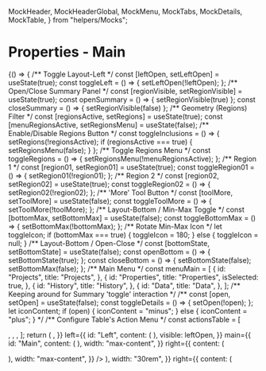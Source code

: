   MockHeader,
  MockHeaderGlobal,
  MockMenu,
  MockTabs,
  MockDetails,
  MockTable,
} from "helpers/Mocks";

<Meta
  title="Templates|Applications/Research/Property"
/>

# Properties - Main

<Preview withToolbar>
  <Story name="Main" parameters={{ chromatic: { disable: true } }}>
    {() => {
      /** Toggle Layout-Left */
      const [leftOpen, setLeftOpen] = useState(true);
      const toggleLeft = () => { setLeftOpen(!leftOpen); };
      /** Open/Close Summary Panel */
      const [regionVisible, setRegionVisible] = useState(true);
      const openSummary = () => { setRegionVisible(true) };
      const closeSummary = () => { setRegionVisible(false) };
      /** Geometry (Regions) Filter */
      const [regionsActive, setRegions] = useState(true);
      const [menuRegionsActive, setRegionsMenu] = useState(false);
      /** Enable/Disable Regions Button */
      const toggleInclusions = () => {
        setRegions(!regionsActive);
        if (regionsActive === true) {
          setRegionsMenu(false);
        }
      };
      /** Toggle Regions Menu */
      const toggleRegions = () => {
        setRegionsMenu(!menuRegionsActive);
      };
      /** Region 1 */
      const [region01, setRegion01] = useState(true);
      const toggleRegion01 = () => { setRegion01(!region01); };
      /** Region 2 */
      const [region02, setRegion02] = useState(true);
      const toggleRegion02 = () => { setRegion02(!region02); };
      /** 'More' Tool Button */
      const [toolMore, setToolMore] = useState(false);
      const toggleToolMore = () => { setToolMore(!toolMore); };
      /** Layout-Bottom / Min-Max Toggle */
      const [bottomMax, setBottomMax] = useState(false);
      const toggleBottomMax = () => { setBottomMax(!bottomMax); };
      /** Rotate Min-Max Icon */
      let toggleIcon;
      if (bottomMax === true) {
        toggleIcon = 180;
      } else {
        toggleIcon = null;
      }
      /** Layout-Bottom / Open-Close */
      const [bottomState, setBottomState] = useState(false);
      const openBottom = () => { setBottomState(true); };
      const closeBottom = () => {
        setBottomState(false);
        setBottomMax(false);
      };
      /** Main Menu */
      const menuMain = [
        {
          id: "Projects",
          title: "Projects",
        },
        {
          id: "Properties",
          title: "Properties",
          isSelected: true,
        },
        {
          id: "History",
          title: "History",
        },
        {
          id: "Data",
          title: "Data",
        },
      ];
      /** Keeping around for Summary 'toggle' interaction */
      /** const [open, setOpen] = useState(false);
      const toggleDetails = () => { setOpen(!open); };
      let iconContent;
      if (open) {
        iconContent = "minus";
      } else {
        iconContent = "plus";
      } */
      /** Configure Table's Action Menu */
      const actionsTable = [
        <Menu
          data={[
            { id: "a", label: "Action" },
            { id: "b", label: "Action" },
            { id: "c", label: "Action" },
          ]}
          position="bottomLeft"
        >
          <Icon icon="options" />
        </Menu>,
        <Icon icon="up" rotation={toggleIcon} onClick={toggleBottomMax} />,
        <Icon icon="close" onClick={closeBottom} />,
      ];
      return (
        <Layout
          header={{
            id: "Header",
            content: <MockHeaderGlobal menuClick={toggleLeft} />,
          }}
          left={{
            id: "Left",
            content: (
              <MockMenu
                title="Research"
                data={menuMain}
              />
            ),
            visible: leftOpen,
          }}
          main={{
            id: "Main",
            content: (
              <Panel
                padding="0"
                header={(
                  <Card>
                    <CardSection padding="0" variant="light">
                      <Bar
                        padding="2x"
                        contentAlign="center"
                        left={{
                          content: (
                            <Text text="Properties" weight="bold" />
                          ),
                          width: "max-content",
                        }}
                        right={{
                          content: (
                            <Menu
                              data={[
                                { id: "a", label: "Action" },
                                { id: "b", label: "Action" },
                                { id: "c", label: "Action" },
                              ]}
                              position="bottomLeft"
                            >
                              <Icon icon="options" />
                            </Menu>
                          ),
                          width: "max-content",
                        }}
                      />
                    </CardSection>
                    <CardSection padding="0" isInverse2>
                      <Bar
                        padding="1x"
                        contentAlign="center"
                        left={{
                          content: (
                            <Search />
                          ),
                          width: "30rem",
                        }}
                        right={{
                          content: (
                            <Inline spacingX="0.5rem">
                              <Title text="309 Results" size="lg" weight="bold" />
                              <Button label="View List" isSolid onClick={openBottom} />
                            </Inline>
                          ),
                          width: "max-content",
                        }}
                      />
                    </CardSection>
                    <CardSection padding="0">
                      <Bar
                        contentAlign="center"
                        left={{
                          content: (
                            <Button id="filter" icon="filter" label="Filter" isPlain />
                          ),
                          width: "max-content",
                        }}
                        center={{
                          content: (
                            <Grid columns="auto 1fr" gap="4xl" align="center">
                              <Inline spacingX="0" spacingY="0.5rem">
                                <Checkbox
                                  id="include"
                                  label="Include"
                                  labelVisible={false}
                                  onChange={toggleInclusions}
                                  checked={regionsActive}
                                />
                                <Popper
                                  usePortal
                                  isFlex
                                  visible={menuRegionsActive}
                                  anchor={(
                                    <Button
                                      id="regions_list"
                                      label="Regions"
                                      count="2"
                                      isPlain
                                      onClick={toggleRegions}
                                      disabled={!regionsActive}
                                    />
                                  )}
                                >
                                  <Card
                                    padding="2x"
                                    shadow="2x"
                                    commands={[
                                      {
                                        id: "Command One",
                                        icon: "plus",
                                        label: "Create Region",
                                      },
                                    ]}
                                  >
                                    <Container maxHeight="16rem">
                                      <List isInteractive>
                                        <ListItem
                                          pre={{
                                            type: "checkbox", label: "Region 01", checked: region01, onClick: toggleRegion01,
                                          }}
                                          post={{ type: "icon", icon: "close" }}
                                        />
                                        <ListItem
                                          pre={{
                                            type: "checkbox", label: "Region 02", checked: region02, onClick: toggleRegion02,
                                          }}
                                          post={{ type: "icon", icon: "close" }}
                                        />
                                      </List>
                                    </Container>
                                  </Card>
                                </Popper>
                                <Tag label="Shopping Center" brand="brand1" icon="close" onClickIcon={() => { }} />
                                <Tag label="California" brand="brand1" icon="close" onClickIcon={() => { }} />
                                <Tag label="Expensive " brand="brand1" icon="close" onClickIcon={() => { }} />
                                <Tag label="EX: Boundary 1" brand="brand1" icon="close" onClickIcon={() => { }} />
                              </Inline>
                            </Grid>
                          ),
                          align: "left",
                        }}
                      />
                    </CardSection>
                  </Card>
                )}
              >
                <Template
                  id="Map Overlay"
                  template="B_05"
                  isOverlay
                  hasShadows
                  A={{
                    id: "A",
                    content: (
                      <Card padding="2x" shadow="2x">
                        <ButtonGroup columns="1">
                          <Button label="Measure" icon="measure" isPlain size="sm" alignCenter />
                          <Button label="Draw" icon="draw" isPlain size="sm" alignCenter />
                          <Button label="Layers" icon="layers" isPlain size="sm" alignCenter />
                          <Button label="Legend" icon="list" isPlain size="sm" alignCenter />
                          <Button label="View" icon="map" isPlain size="sm" alignCenter />
                          <Popper
                            usePortal
                            isFlex
                            visible={toolMore}
                            anchor={(
                              <Button label="More" icon="more" isPlain size="sm" alignCenter onClick={toggleToolMore} />
                            )}
                          >
                            <Card padding="4x" shadow="2x">
                              <Container maxHeight="12rem">
                                <Grid columns="1" gap="lg">
                                  <Command label="Measure" icon="measure" isPlain size="sm" onClick={toggleToolMore} />
                                  <Command label="Draw" icon="draw" isPlain size="sm" onClick={toggleToolMore} />
                                  <Command label="Layers" icon="layers" isPlain size="sm" onClick={toggleToolMore} />
                                  <Command label="Legend" icon="list" isPlain size="sm" onClick={toggleToolMore} />
                                  <Command label="View" icon="map" isPlain size="sm" onClick={toggleToolMore} />
                                </Grid>
                              </Container>
                            </Card>
                          </Popper>
                        </ButtonGroup>
                      </Card>
                    ),
                    padding: "0.5rem",
                  }}
                  B={{
                    content: (
                      <MockDetails
                        recordTitle="22902 Trabuco Rd, Mission Viejo, CA 92691"
                        actionClose={closeSummary}
                      />
                    ),
                    visible: regionVisible,
                  }}
                />
                <Mapbox
                  center={[-117.6582, 33.5969]}
                  zoom={[17]}
                  mapClick={openSummary}
                />
              </Panel>
            ),
          }}
          bottom={{
            id: "Results List",
            content: (
              <MockTable actionsTable={actionsTable} />
            ),
            fullHeight: bottomMax,
            visible: bottomState,
          }}
        />
      );
    }}
  </Story>
</Preview>
